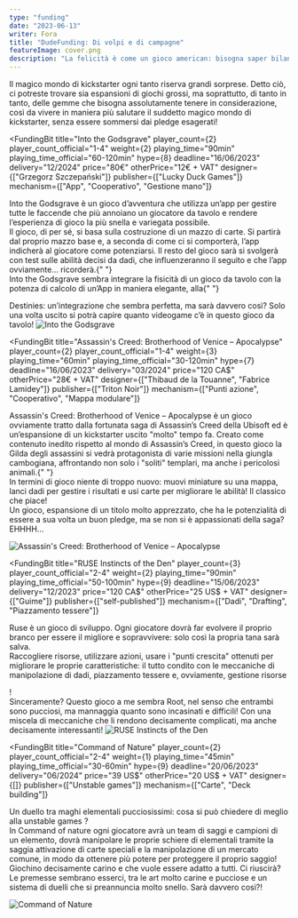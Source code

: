 ```yaml
---
type: "funding"
date: "2023-06-13"
writer: Fora
title: "DudeFunding: Di volpi e di campagne"
featureImage: cover.png
description: "La felicità è come un gioco american: bisogna saper bilanciare i dadi e le miniature, i successi e le delusioni, per trovare la stabilità nel cammino dal pledge al kickstarter."
---
```


<FundingIntro>
  Il magico mondo di kickstarter ogni tanto riserva grandi sorprese. Detto ciò,
  ci potreste trovare sia espansioni di giochi grossi, ma soprattutto, di tanto
  in tanto, delle gemme che bisogna assolutamente tenere in considerazione, così
  da vivere in maniera più salutare il suddetto magico mondo di kickstarter,
  senza essere sommersi dai pledge esagerati!
</FundingIntro>

<FundingBit
  title="Into the Godsgrave"
  player_count={2}
  player_count_official="1-4"
  weight={2}
  playing_time="90min"
  playing_time_official="60-120min"
  hype={8}
  deadline="16/06/2023"
  delivery="12/2024"
  price="80€"
  otherPrice="12€ + VAT"
  designer={["Grzegorz Szczepański"]}
  publisher={["Lucky Duck Games"]}
  mechanism={["App", "Cooperativo", "Gestione mano"]}
>
  Into the Godsgrave è un gioco d’avventura che utilizza un’app per gestire
  tutte le faccende che più annoiano un giocatore da tavolo e rendere
  l’esperienza di gioco la più snella e variegata possibile. <br />
  Il gioco, di per sé, si basa sulla costruzione di un mazzo di carte. Si partirà
  dal proprio mazzo base e, a seconda di come ci si comporterà, l’app indicherà al
  giocatore come potenziarsi. Il resto del gioco sarà si svolgerà con test sulle
  abilità decisi da dadi, che influenzeranno il seguito e che l’app ovviamente… ricorderà.{" "}
  <br />
  Into the Godsgrave sembra integrare la fisicità di un gioco da tavolo con la
  potenza di calcolo di un’App in maniera elegante, alla{" "}
  <Link to="/reviews/destinies"> Destinies</Link>: un’integrazione che sembra
  perfetta, ma sarà davvero così? Solo una volta uscito si potrà capire quanto
  videogame c’è in questo gioco da tavolo!
</FundingBit>

<img src="game1.png?t=3" alt="Into the Godsgrave" />

<FundingLink
  title="Into the Godsgrave"
  link="https://www.kickstarter.com/projects/lucky-duck-games/into-the-godsgrave?ref=discovery_category"
  small
/>

<FundingBit
  title="Assassin's Creed: Brotherhood of Venice – Apocalypse"
  player_count={2}
  player_count_official="1-4"
  weight={3}
  playing_time="60min"
  playing_time_official="30-120min"
  hype={7}
  deadline="16/06/2023"
  delivery="03/2024"
  price="120 CA$"
  otherPrice="28€ + VAT"
  designer={["Thibaud de la Touanne", "Fabrice Lamidey"]}
  publisher={["Triton Noir"]}
  mechanism={["Punti azione", "Cooperativo", "Mappa modulare"]}
>
  Assassin's Creed: Brotherhood of Venice – Apocalypse è un gioco ovviamente
  tratto dalla fortunata saga di Assassin’s Creed della Ubisoft ed è
  un’espansione di un kickstarter uscito "molto" tempo fa. Creato come contenuto
  inedito rispetto al mondo di Assassin’s Creed, in questo gioco la Gilda degli
  assassini si vedrà protagonista di varie missioni nella giungla cambogiana,
  affrontando non solo i "soliti" templari, ma anche i pericolosi animali.{" "}
  <br />
  In termini di gioco niente di troppo nuovo: muovi miniature su una mappa, lanci
  dadi per gestire i risultati e usi carte per migliorare le abilità! Il classico
  che piace! <br />
  Un gioco, espansione di un titolo molto apprezzato, che ha le potenzialità di
  essere a sua volta un buon pledge, ma se non si è appassionati della saga?
  EHHHH…
</FundingBit>

<img
  src="game2.png?t=1"
  alt="Assassin's Creed: Brotherhood of Venice – Apocalypse"
/>

<FundingLink
  title="Assassin's Creed: Brotherhood of Venice – Apocalypse"
  link="https://www.kickstarter.com/projects/135116486/assassins-creed-brotherhood-of-venice-apocalypse"
  small
/>

<FundingBit
  title="RUSE Instincts of the Den"
  player_count={3}
  player_count_official="2-4"
  weight={2}
  playing_time="90min"
  playing_time_official="50-100min"
  hype={9}
  deadline="15/06/2023"
  delivery="12/2023"
  price="120 CA$"
  otherPrice="25 US$ + VAT"
  designer={["Guime"]}
  publisher={["self-published"]}
  mechanism={["Dadi", "Drafting", "Piazzamento tessere"]}
>
  Ruse è un gioco di sviluppo. Ogni giocatore dovrà far evolvere il proprio
  branco per essere il migliore e sopravvivere: solo così la propria tana sarà
  salva. <br />
  Raccogliere risorse, utilizzare azioni, usare i "punti crescita" ottenuti per migliorare
  le proprie caratteristiche: il tutto condito con le meccaniche di manipolazione
  di dadi, piazzamento tessere e, ovviamente, <Link to="/mechanisms/gestione-risorse">
    gestione risorse
  </Link>! <br />
  Sinceramente? Questo gioco a me sembra <Link to="/reviews/root">Root</Link>,
  nel senso che entrambi sono pucciosi, ma mannaggia quanto sono incasinati e
  difficili! Con una miscela di meccaniche che li rendono decisamente
  complicati, ma anche decisamente interessanti!
</FundingBit>

<img src="game3.png?t=1" alt="RUSE Instincts of the Den" />

<FundingLink
  title="RUSE Instincts of the Den"
  link="https://www.kickstarter.com/projects/guime/ruse-boardgame"
  small
/>

<FundingBit
  title="Command of Nature"
  player_count={2}
  player_count_official="2-4"
  weight={1}
  playing_time="45min"
  playing_time_official="30-60min"
  hype={9}
  deadline="20/06/2023"
  delivery="06/2024"
  price="39 US$"
  otherPrice="20 US$ + VAT"
  designer={[]}
  publisher={["Unstable games"]}
  mechanism={["Carte", "Deck building"]}
>
  Un duello tra maghi elementali pucciosissimi: cosa si può chiedere di meglio
  alla <Link to="/publishers/unstable-games/"> unstable games </Link> ? <br />
  In Command of nature ogni giocatore avrà un team di saggi e campioni di un elemento,
  dovrà manipolare le proprie schiere di elementali tramite la saggia attivazione
  di carte speciali e la manipolazione di un mercato comune, in modo da ottenere
  più potere per proteggere il proprio saggio! <br />
  Giochino decisamente carino e che vuole essere adatto a tutti. Ci riuscirà? Le
  premesse sembrano esserci, tra le art molto carine e pucciose e un sistema di
  duelli che si preannuncia molto snello. Sarà davvero così?!
</FundingBit>

<img src="game4.png?t=1" alt="Command of Nature" />

<FundingLink
  title="Command of Nature"
  link="https://www.kickstarter.com/projects/ramybadie/command-of-nature"
  small
/>
